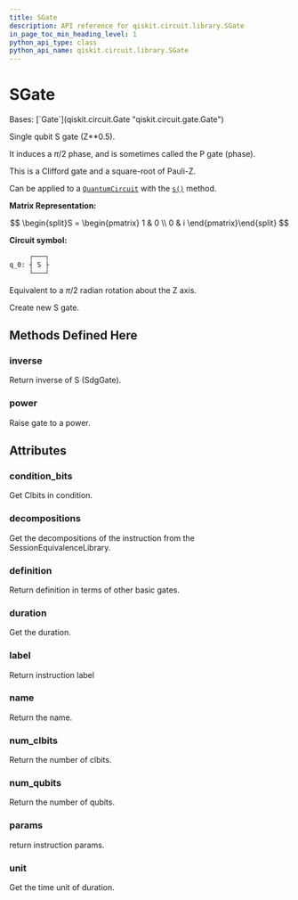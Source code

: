 ```yaml
---
title: SGate
description: API reference for qiskit.circuit.library.SGate
in_page_toc_min_heading_level: 1
python_api_type: class
python_api_name: qiskit.circuit.library.SGate
---
```


# SGate

<Class id="qiskit.circuit.library.SGate" isDedicatedPage={true} github="https://github.com/qiskit/qiskit/tree/stable/0.24/qiskit/circuit/library/standard_gates/s.py" signature="SGate(label=None)">
  Bases: [`Gate`](qiskit.circuit.Gate "qiskit.circuit.gate.Gate")

  Single qubit S gate (Z\*\*0.5).

  It induces a $\pi/2$ phase, and is sometimes called the P gate (phase).

  This is a Clifford gate and a square-root of Pauli-Z.

  Can be applied to a [`QuantumCircuit`](qiskit.circuit.QuantumCircuit "qiskit.circuit.QuantumCircuit") with the [`s()`](qiskit.circuit.QuantumCircuit#s "qiskit.circuit.QuantumCircuit.s") method.

  **Matrix Representation:**

$$
\begin{split}S = \begin{pmatrix}
1 & 0 \\
0 & i
\end{pmatrix}\end{split}
$$

  **Circuit symbol:**

  ```python
       ┌───┐
  q_0: ┤ S ├
       └───┘
  ```

  Equivalent to a $\pi/2$ radian rotation about the Z axis.

  Create new S gate.

  ## Methods Defined Here

  <span id="qiskit-circuit-library-sgate-inverse" />

  ### inverse

  <Function id="qiskit.circuit.library.SGate.inverse" signature="SGate.inverse()">
    Return inverse of S (SdgGate).
  </Function>

  <span id="qiskit-circuit-library-sgate-power" />

  ### power

  <Function id="qiskit.circuit.library.SGate.power" signature="SGate.power(exponent)">
    Raise gate to a power.
  </Function>

  ## Attributes

  ### condition\_bits

  <Attribute id="qiskit.circuit.library.SGate.condition_bits">
    Get Clbits in condition.
  </Attribute>

  ### decompositions

  <Attribute id="qiskit.circuit.library.SGate.decompositions">
    Get the decompositions of the instruction from the SessionEquivalenceLibrary.
  </Attribute>

  ### definition

  <Attribute id="qiskit.circuit.library.SGate.definition">
    Return definition in terms of other basic gates.
  </Attribute>

  ### duration

  <Attribute id="qiskit.circuit.library.SGate.duration">
    Get the duration.
  </Attribute>

  ### label

  <Attribute id="qiskit.circuit.library.SGate.label">
    Return instruction label
  </Attribute>

  ### name

  <Attribute id="qiskit.circuit.library.SGate.name">
    Return the name.
  </Attribute>

  ### num\_clbits

  <Attribute id="qiskit.circuit.library.SGate.num_clbits">
    Return the number of clbits.
  </Attribute>

  ### num\_qubits

  <Attribute id="qiskit.circuit.library.SGate.num_qubits">
    Return the number of qubits.
  </Attribute>

  ### params

  <Attribute id="qiskit.circuit.library.SGate.params">
    return instruction params.
  </Attribute>

  ### unit

  <Attribute id="qiskit.circuit.library.SGate.unit">
    Get the time unit of duration.
  </Attribute>
</Class>

